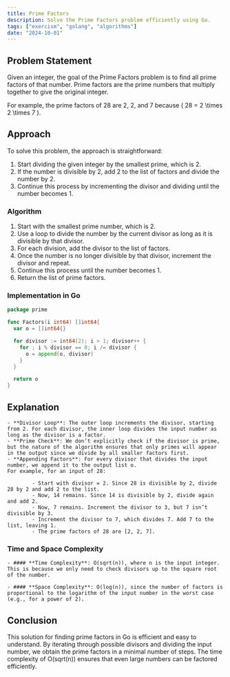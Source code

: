 ```yaml
---
title: Prime Factors
description: Solve the Prime Factors problem efficiently using Go.
tags: ["exercism", "golang", "algorithms"]
date: "2024-10-01"
---
```


## Problem Statement

Given an integer, the goal of the Prime Factors problem is to find all prime factors of that number. Prime factors are the prime numbers that multiply together to give the original integer.

For example, the prime factors of 28 are 2, 2, and 7 because \( 28 = 2 \times 2 \times 7 \).

## Approach

To solve this problem, the approach is straightforward:
1. Start dividing the given integer by the smallest prime, which is 2.
2. If the number is divisible by 2, add 2 to the list of factors and divide the number by 2.
3. Continue this process by incrementing the divisor and dividing until the number becomes 1.

### Algorithm

1. Start with the smallest prime number, which is 2.
2. Use a loop to divide the number by the current divisor as long as it is divisible by that divisor.
3. For each division, add the divisor to the list of factors.
4. Once the number is no longer divisible by that divisor, increment the divisor and repeat.
5. Continue this process until the number becomes 1.
6. Return the list of prime factors.

### Implementation in Go

```go
package prime

func Factors(i int64) []int64{
  var o = []int64{}

  for divisor := int64(2); i > 1; divisor++ {
    for ; i % divisor == 0; i /= divisor {
      o = append(o, divisor)
    }
  }

  return o
}
```

## Explanation
    - **Divisor Loop**: The outer loop increments the divisor, starting from 2. For each divisor, the inner loop divides the input number as long as the divisor is a factor.
    - **Prime Check**: We don’t explicitly check if the divisor is prime, but the nature of the algorithm ensures that only primes will appear in the output since we divide by all smaller factors first.
    - **Appending Factors**: For every divisor that divides the input number, we append it to the output list o.
    For example, for an input of 28:

            - Start with divisor = 2. Since 28 is divisible by 2, divide 28 by 2 and add 2 to the list.
            - Now, 14 remains. Since 14 is divisible by 2, divide again and add 2.
            - Now, 7 remains. Increment the divisor to 3, but 7 isn’t divisible by 3.
            - Increment the divisor to 7, which divides 7. Add 7 to the list, leaving 1.
            - The prime factors of 28 are [2, 2, 7].

### Time and Space Complexity

    - #### **Time Complexity**: O(sqrt(n)), where n is the input integer. This is because we only need to check divisors up to the square root of the number.

    - #### **Space Complexity**: O(log(n)), since the number of factors is proportional to the logarithm of the input number in the worst case (e.g., for a power of 2).

## Conclusion
This solution for finding prime factors in Go is efficient and easy to understand. By iterating through possible divisors and dividing the input number, we obtain the prime factors in a minimal number of steps. The time complexity of O(sqrt(n)) ensures that even large numbers can be factored efficiently.